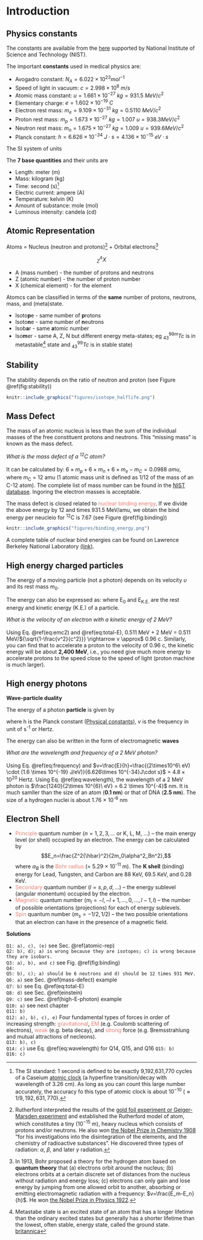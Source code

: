 # Introduction {#introduction}

## Physics constants {#constant}

The constants are available from the [here](http://physics.nist.gov/cuu/Constants/) supported by National Institute of Science and Technology (NIST). 

The important __constants__ used in medical physics are:

* Avogadro constant: $N_A = 6.022\times10^{23} mol^{-1}$
* Speed of light in vacuum: $c = 2.998\times10^8\ m/s$
* Atomic mass constant: $u = 1.661 \times 10^{−27}\ kg = 931.5\ MeV/c^2$
* Elementary charge: $e = 1.602 \times 10^{−19}\ C$
* Electron rest mass: $m_e = 9.109 \times 10^{−31}\ kg = 0.5110\ MeV/c^2$
* Proton rest mass: $m_p = 1.673 \times 10^{−27}\ kg = 1.007\ u = 938.3 MeV/c^2$
* Neutron rest mass: $m_n = 1.675 \times 10^{−27}\ kg = 1.009\ u = 939.6 MeV/c^2$
* Planck constant: $h = 6.626 \times 10^{−34}\ J\cdot s = 4.136 \times 10^{−15}\ eV\cdot s$

The SI system of units

The __7 base quantities__ and their units are

* Length: meter (m)
* Mass: kilogram (kg) 
* Time: second (s)[^si-second]
* Electric current: ampere (A)
* Temperature: kelvin (K)
* Amount of substance: mole (mol)
* Luminous intensity: candela (cd)

[^si-second]:
The SI standard: 1 second is defined to be exactly 9,192,631,770 cycles of a Caseium [atomic clock](https://en.wikipedia.org/wiki/Atomic_clock) (a hyperfine transition/decay with wavelength of 3.26 cm). As long as you can count this large number accurately, the accuracy fo this type of atomic clock is about $10^{-10}$ ($\approx 1/9,192,631,770$). 

## Atomic Representation {#atomic-rep}

Atoms = Nucleus (neutron and protons)[^rutherford] + Orbital electrons[^bohr]

$$^A_ZX$$

* A (mass number) - the number of protons and neutrons
* Z (atomic number) - the number of proton number
* X (chemical element) - for the element

Atomcs can be classified in terms of the **same** number of protons, neutrons, mass, and (meta)state.

* Isoto**p**e - same number of **p**rotons
* Isoto**n**e - same number of **n**eutrons
* Isob**a**r - same **a**tomic number
* Iso**m**er - same A, Z, N but different energy meta-states; eg $_{43}^{99m}Tc$ is in metastable[^metastable] state and $^{99}_{43}Tc$ is in stable state)

## Stability

The stability depends on the ratio of neutron and proton (see Figure \@ref(fig:stability))


```r
knitr::include_graphics("figures/isotope_halflife.png")
```

## Mass Defect {#mass-defect}

The mass of an atomic nucleus is less than the sum of the individual masses of the free constituent protons and neutrons. This “missing mass” is known as the mass defect. 

<p class="FOO"> *What is the mass defect of a ^12^C atom?* <br><br> It can be calculated by:
$6 \times m_p + 6 \times m_n + 6 \times m_e - m_{C} = 0.0988\ amu,$ where m~C~ = 12 amu (1 atomic mass unit is defined as 1/12 of the mass of an C-12 atom). The complete list of mass number can be found in the [NIST database](https://physics.nist.gov/cgi-bin/Compositions/stand_alone.pl). Ingoring the electron masses is acceptable.</p>

The mass defect is closed related to <span style="color:Salmon">nuclear binding energy</span>. If we divide the above energy by 12 and times 931.5 MeV/amu, we obtain the bind energy per neucleio for ^12^C is 7.67 (see Figure \@ref(fig:binding)) 

```r
knitr::include_graphics("figures/binding_energy.png")
```

A complete table of nuclear bind energies can be found on Lawrence Berkeley National Laboratory [(link)](http://xdb.lbl.gov/Section1/Table_1-1.pdf).

## High energy charged particles {#einstein}

The energy of a moving particle (not a photon) depends on its velocity $\upsilon$ and its rest mass $m_0$.

\begin{equation}
    E = mc^2 = \frac{m_0c^2}{\sqrt{1-\frac{\upsilon^2}{c^2}}}.
    (\#eq:emc2)
\end{equation}

The energy can also be expressed as:
\begin{equation}
    E = E_{0}+E_{K.E.},
    (\#eq:total-E)
\end{equation}
where E~0~ and E~K.E.~ are the rest energy and kinetic energy (K.E.) of a particle.

<p class="FOO">*What is the velocity of an electron with a kinetic energy of 2 MeV?* <br><br>
Using Eq. \@ref(eq:emc2) and \@ref(eq:total-E), 0.511 MeV + 2 MeV = 0.511  MeV/${\sqrt{1-\frac{v^2}{c^2}}} \rightarrow v \approx$ 0.96 c. Similarly, you can find that to accelerate a proton to the velocity of 0.96 c, the kinetic energy will be about **2,400 MeV**, i.e., you need give much more energy to accelerate protons to the speed close to the speed of light (proton machine is much larger).
</p>

## High energy photons {#high-E-photon}

**Wave-particle duality**

The energy of a photon **particle** is given by

\begin{equation}
    E = h\times v,
    (\#eq:frequency)
\end{equation}
where h is the Planck constant ([Physical constants](#constant)), $v$ is the frequency in unit of s^-1^ or Hertz.

The energy can also be written in the form of electromagnetic **waves**
\begin{equation}
    E\ (eV) = \frac{1,240}{\lambda\ (nm)}, 
    (\#eq:wavelength)
\end{equation}

<p class="FOO"> *What are the wavelength and frequency of a 2 MeV photon?* <br><br>Using Eq. \@ref(eq:frequency) and $v=\frac{E}{h}=\frac{(2\times10^6\ eV) \cdot (1.6 \times 10^{-19} J/eV)}{6.626\times 10^{-34}J\cdot s}$ = $4.8 \times 10^{20}$ Hertz. Using Eq. \@ref(eq:wavelength), the wavelength of a 2 MeV photon is $\frac{1240}{2\times 10^{6}\ eV} = 6.2 \times 10^{-4}$ nm. It is much samller than the size of an atom (**0.1 nm**) or that of DNA (**2.5 nm**). The size of a hydrogen nuclei is about 1.76 $\times$ 10^-6^ nm</p>

## Electron Shell

- <span style="color:Salmon"> Principle </span> quantum number ($n = 1, 2, 3, ...$ or K, L, M, ...)  – the main energy level (or shell) occupied by an electron. The energy can be calculated by$$E_n=\frac{Z^2{\hbar}^2}{2m_0\alpha^2_Bn^2},$$ where $\alpha_B$ is the <span style="color:Salmon">Bohr radius </span> (= 5.29 $\times$ 10^-11^ m). The __K shell__ (binding) energy for Lead, Tungsten, and Carbon are 88 KeV, 69.5 KeV, and 0.28 KeV. 
- <span style="color:Salmon"> Secondary </span> quantum number ($l = s, p, d, ...$)  – the energy sublevel (angular monentum) occupied by the electron.
- <span style="color:Salmon"> Magnetic </span> quantum number ($m_l = -l, -l+1, ..., 0, ..., l-1, l$) – the number of possible orientations (projections) for each of energy sublevels.
- <span style="color:Salmon"> Spin </span> quantum number ($m_s=-1/2, 1/2$) – the two possible orientations that an electron can have in the presence of a magnetic field.

**Solutions**

`Q1: a), c), (e)` see Sec. \@ref(atomic-rep)  
`Q2: b), d); a) is wrong because they are isotopes; c) is wrong because they are isobars.`  
`Q3: a), b), and c)` see Fig. \@ref(fig:binding)  
`Q4: `  
`Q5: b), c); a) should be 6 neutrons and d) should be 12 times 931 MeV.`  
`Q6: a)` see Sec. \@ref(mass-defect) example  
`Q7: b)` see Eq. \@ref(eq:total-E)  
`Q8: d)` see Sec. \@ref(einstein)  
`Q9: c)` see Sec. \@ref(high-E-photon) example  
`Q10: a)` see next chapter  
`Q11: b)`    
`Q12: a), b), c), e)`  Four fundamental types of forces in order of increasing strength: <span style="color:Salmon">gravitational</span>, <span style="color:Salmon">EM</span> (e.g. Coulomb scattering of electrons), <span style="color:Salmon">weak</span> (e.g. beta decay), and <span style="color:Salmon">strong</span> force (e.g. Bremsstrahlung and mutual attractions of necleons).   
`Q13: b), c)`  
`Q14: c)` use Eq. \@ref(eq:wavelength) for Q14, Q15, and Q16
`Q15: b)`   
`Q16: c)` 

[^metastable]:
Metastabe state is an excited state of an atom that has a longer lifetime than the ordinary excited states but generally has a shorter lifetime than the lowest, often stable, energy state, called the ground state. [britannica](https://www.britannica.com/science/metastable-state) 

[^rutherford]:
Rutherford interpreted the results of the [gold foil experiment or Geiger-Marsden experiment](https://en.wikipedia.org/wiki/Geiger%E2%80%93Marsden_experiment) and established the Rutherford model of atom, which constitutes a tiny ($10^{-15}$ m), heavy nucleus which consists of protons and/or neutrons. He also won [the Nobel Prize in Chemistry 1908](https://www.nobelprize.org/nobel_prizes/chemistry/laureates/1908/) “for his investigations into the disintegration of the elements, and the chemistry of radioactive substances”. He discovered three types of radiation: $\alpha$, $\beta$, and later $\gamma$ radiation. 

[^bohr]:
In 1913, Bohr proposed a theory for the hydrogen atom based on __quantum theory__ that (a) electrons orbit around the nucleus; (b) electrons orbits at a certain discrete set of distances from the nucleus without radiation and energy loss; (c) electrons can only gain and lose energy by jumping from one allowed orbit to another, absorbing or emitting electromagnetic radiation with a frequency: $v=\frac{E_m-E_n}{h}$. He won [the Nobel Prize in Physics 1922](https://www.nobelprize.org/nobel_prizes/physics/laureates/1922/).

[^amu]:
atomic mass unit; 1/12 mass of $_6^{12}\textrm{C}$ atom in quantity; $1amu = 1.66 \times 10^{-27} kg$ or **931.5** MeV.

